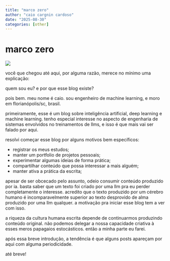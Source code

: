 ```yaml
---
title: "marco zero"
author: "caio cargnin cardoso"
date: "2025-08-30"
categories: [other]
---
```


# marco zero

![](nn.png)

você que chegou até aqui, por alguma razão, merece no mínimo uma explicação:

quem sou eu? e por que esse blog existe?

pois bem. meu nome é caio. sou engenheiro de machine learning, e moro em florianópolis/sc, brasil.

primeiramente, esse é um blog sobre inteligência artificial, deep learning e machine learning.
tenho especial interesse no aspecto de engenharia de sistemas envolvidos no treinamentos de llms, e isso é que mais vai ser falado por aqui.

resolvi começar esse blog por alguns motivos bem específicos:

- registrar os meus estudos;
- manter um portfolio de projetos pessoais;
- experimentar algumas ideias de forma prática;
- compartilhar conteúdo que possa interessar a mais alguém;
- manter ativa a prática da escrita;

apesar de ser obcecado pelo assunto, odeio consumir conteúdo produzido por ia.
basta saber que um texto foi criado por uma llm pra eu perder completamente o interesse.
acredito que o texto produzido por um cérebro humano é incomparavelmente superior ao texto desprovido de alma produzido por uma llm qualquer.
a motivação pra iniciar esse blog tem a ver com isso.

a riqueza da cultura humana escrita depende de continuarmos produzindo conteúdo original.
não podemos delegar a nossa capacidade criativa à esses meros papagaios estocásticos.
então a minha parte eu farei.

após essa breve introdução, a tendência é que alguns posts apareçam por aqui com alguma periodicidade.

até breve!
